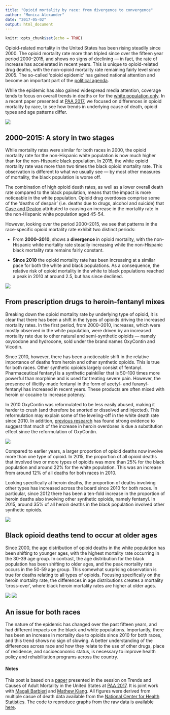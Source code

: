 ```yaml
---
title: "Opioid mortality by race: from divergence to convergence"
author: "Monica Alexander"
date: "2017-05-02"
output: html_document
---
```



```r
knitr::opts_chunk$set(echo = TRUE)
```

Opioid-related mortality in the United States has been rising steadily since 2000. The opioid mortality rate more than tripled since over the fifteen year period 2000--2015, and shows no signs of declining --- in fact, the rate of increase has accelerated in recent years. This is unique to opioid-related drug deaths, with the non-opioid mortality rate remaining fairly level since 2005. The so-called 'opioid epidemic' has gained national attention and become an important part of the [political agenda](https://www.vox.com/policy-and-politics/2017/3/29/15089618/trump-opioid-epidemic-executive-order). 

While the epidemic has also gained widespread media attention, coverage tends to focus on overall trends in deaths or for the [white population only](https://www.nytimes.com/2016/01/17/science/drug-overdoses-propel-rise-in-mortality-rates-of-young-whites.html). In a recent paper presented at [PAA 2017](https://paa.confex.com/paa/2017/webprogrampreliminary/Paper16497.html), we focused on differences in opioid mortality by race, to see how trends in underlying cause of death, opioid types and age patterns differ. 

![](/img/opiod_plots/fig1_nood_v_ci.png)

## 2000--2015: A story in two stages

While mortality rates were similar for both races in 2000, the opioid mortality rate for the non-Hispanic white population is now much higher than for the non-Hispanic black population. In 2015, the white opioid mortality rate was more than two times the black opioid mortality rate. This observation is different to what we usually see --- by most other measures of mortality, the black population is worse off. 

The combination of high opioid death rates, as well as a lower overall death rate compared to the black population, means that the impact is more noticeable in the white population. Opioid drug overdoses comprise some of the 'deaths of despair' (i.e. deaths due to drugs, alcohol and suicide) that [Case and Deaton](https://www.brookings.edu/bpea-articles/mortality-and-morbidity-in-the-21st-century/) attributed to causing an increase in the mortality rate in the non-Hispanic white population aged 45-54. 

However, looking over the period 2000--2015, we see that patterns in the race-specific opioid mortality rate exhibit two distinct periods:

- From **2000--2010**, shows a **divergence** in opioid mortality, with the non-Hispanic white mortality rate steadily increasing while the non-Hispanic black mortality rate remains fairly constant. 

- **Since 2010** the opioid mortality rate has been increasing at a similar pace for both the white and black populations. As a consequence, the relative risk of opioid mortality in the white to black populations reached a peak in 2010 at around 2.5, but has since declined. 

![](/img/opiod_plots/paa_2017_fig.png)

## From prescription drugs to heroin-fentanyl mixes
Breaking down the opioid mortality rate by underlying type of opioid, it is clear that there has been a shift in the types of opioids driving the increased mortality rates. In the first period, from 2000--2010, increases, which were mostly observed in the white population, were driven by an increased mortality rate due to other natural and semi-synthetic opioids --- namely oxycodone and hydrocone, sold under the brand names OxyContin and Vicodin. 

Since 2010, however, there has been a noticeable shift in the relative importance of deaths from heroin and other synthetic opioids. This is true for both races. Other synthetic opioids largely consist of fentanyl. Pharmaceutical fentanyl is a synthetic painkiller that is 50--100 times more powerful than morphine and is used for treating severe pain. However, the presence of illicitly-made fentanyl in the form of acetyl- and furanyl-fentanyl has increased in recent years. These products are often mixed with heroin or cocaine to increase potency.

In 2010 OxyContin was reformulated to be less easily abused, making it harder to crush (and therefore be snorted or dissolved and injected). This reformulation may explain some of the leveling-off in the white death rate since 2010. In addition, [previous research](http://www.nber.org/papers/w23031) has found strong evidence to suggest that much of the increase in heroin overdoses is due a substitution effect since the reformulation of OxyContin.

![](/img/opiod_plots/fig4_t40_adjusted_race_lines_v_ci.png)

Compared to earlier years, a larger proportion of opioid deaths now involve more than one type of opioid. In 2015, the proportion of all opioid deaths that involved two or more types of opioids was more than 25\% for the black population and around 22\% for the white population. This was an increase from around 12\% of all deaths for both races in 2010. 

Looking specifically at heroin deaths, the proportion of deaths involving other types has increased across the board since 2010 for both races. In particular, since 2012 there has been a ten-fold increase in the proportion of heroin deaths also involving other synthetic opioids, namely fentanyl. In 2015, around 35\% of all heroin deaths in the black population involved other synthetic opioids. 

![](/img/opiod_plots/fig9_t401_combos_v_ci.png)

## Black opioid deaths tend to occur at older ages 
Since 2000, the age distribution of opioid deaths in the white population has been shifting to younger ages, with the highest mortality rate occurring in the 30-39 age group. In contrast, the age distribution for the black population has been shifting to older ages, and the peak mortality rate occurs in the 50-59 age group. This somewhat surprising observation is true for deaths relating to all types of opioids. Focusing specifically on the heroin mortality rate, the differences in age distributions creates a mortality 'cross-over', where black heroin mortality rates are higher at older ages. 

![](/img/opiod_plots/fig5_asmr_race_all_errorbars.png)
![](/img/opiod_plots/fig7_t40_heroin_ci.png)

## An issue for both races
The nature of the epidemic has changed over the past fifteen years, and had different impacts on the black and white populations. Importantly, there has been an increase in mortality due to opioids since 2010 for both races, and this trend shows no sign of slowing. A better understanding of the differences across race and how they relate to the use of other drugs, place of residence, and socioeconomic status, is necessary to improve health policy and rehabilitation programs across the country.

#### Notes
This post is based on a [paper](https://github.com/MJAlexander/opioid-mcd/blob/master/report/paa_2017_paper/paa.pdf) presented in the session on Trends and Causes of Adult Mortality in the United States
at [PAA 2017](https://paa.confex.com/paa/2017/webprogrampreliminary/Paper16497.html). It is joint work with [Magali Barbieri](http://www.demog.berkeley.edu/directories/profiles/barbieri.shtml) and [Mathew Kiang](https://mathewkiang.com/). All figures were derived from multiple casue of death data available from the [National Center for Health Statistics](https://www.cdc.gov/nchs/nvss/deaths.htm). The code to reproduce graphs from the raw data is available [here](https://github.com/MJAlexander/opioid-mcd).

